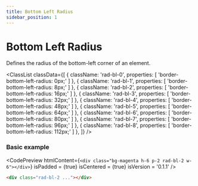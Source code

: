 ```yaml
---
title: Bottom Left Radius
sidebar_position: 1
---
```



# Bottom Left Radius

Defines the radius of the bottom-left corner of an element.

<ClassList
  classData={[
    {
      className: 'rad-bl-0',
      properties: [
        'border-bottom-left-radius: 0px;'
      ]
    },
    {
      className: 'rad-bl-1',
      properties: [
        'border-bottom-left-radius: 8px;'
      ]
    },
    {
      className: 'rad-bl-2',
      properties: [
        'border-bottom-left-radius: 16px;'
      ]
    },
    {
      className: 'rad-bl-3',
      properties: [
        'border-bottom-left-radius: 32px;'
      ]
    },
    {
      className: 'rad-bl-4',
      properties: [
        'border-bottom-left-radius: 48px;'
      ]
    },
    {
      className: 'rad-bl-5',
      properties: [
        'border-bottom-left-radius: 64px;'
      ]
    },
    {
      className: 'rad-bl-6',
      properties: [
        'border-bottom-left-radius: 80px;'
      ]
    },
    {
      className: 'rad-bl-7',
      properties: [
        'border-bottom-left-radius: 96px;'
      ]
    },
    {
      className: 'rad-bl-8',
      properties: [
        'border-bottom-left-radius: 112px;'
      ]
    },
  ]}
/>

### Basic example

<CodePreview
  htmlContent={`
    <div class="bg-magenta h-6 p-2 rad-bl-2 w-6"></div>
  `}
  isPadded = {true}
  isCentered = {true}
  isVersion = '0.1.1'
/>

```html
<div class="rad-bl-2 ..."></div>
```